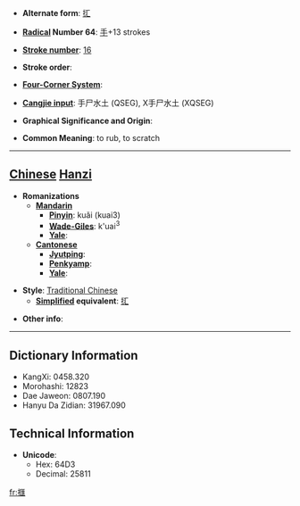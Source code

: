 * '''Alternate form''': [[㧟]]

* '''[[Wiktionary:Chinese radical index| Radical]] Number 64''': [[Wiktionary:Chinese radical index 手|手]]+13 strokes

* '''[[Wiktionary:Chinese total strokes index|Stroke number]]''': [[Wiktionary:Chinese total strokes index 16|16]]

* '''Stroke order''': 

* '''[[Wiktionary:Chinese four corner index|Four-Corner System]]''': 

* '''[[Wiktionary:Chinese Cangjie index|Cangjie input]]''': 手尸水土 (QSEG), X手尸水土 (XQSEG)

* '''Graphical Significance and Origin''': 

* '''Common Meaning''': to rub, to scratch

----

== [[Chinese]] [[Hanzi]] ==

* '''Romanizations'''
** '''[[Mandarin]]'''
*** '''[[Pinyin]]''': kuǎi (kuai3)
*** '''[[Wade-Giles]]''': k'uai<sup>3</sup>
*** '''[[Yale]]''': 
** '''[[Cantonese]]'''
*** '''[[Jyutping]]''':
*** '''[[Penkyamp]]''': 
*** '''[[Yale]]''': 

* '''Style''': [[Traditional Chinese]] 
** '''[[Simplified Chinese|Simplified]] equivalent''': [[㧟]]

* '''Other info''': 

----

== Dictionary Information ==

* KangXi: 0458.320
* Morohashi: 12823
* Dae Jaweon: 0807.190
* Hanyu Da Zidian: 31967.090

== Technical Information ==

* '''Unicode''':
** Hex: 64D3
** Decimal: 25811

[[fr:擓]]